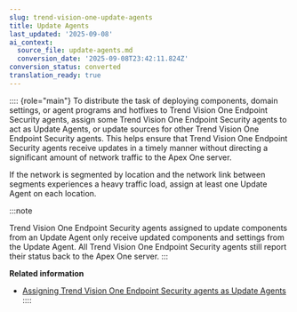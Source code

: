 ```yaml
---
slug: trend-vision-one-update-agents
title: Update Agents
last_updated: '2025-09-08'
ai_context:
  source_file: update-agents.md
  conversion_date: '2025-09-08T23:42:11.824Z'
conversion_status: converted
translation_ready: true
---
```


:::: {role="main"}
To distribute the task of deploying components, domain settings, or agent programs and hotfixes to Trend Vision One Endpoint Security agents, assign some Trend Vision One Endpoint Security agents to act as Update Agents, or update sources for other Trend Vision One Endpoint Security agents. This helps ensure that Trend Vision One Endpoint Security agents receive updates in a timely manner without directing a significant amount of network traffic to the Apex One server.

If the network is segmented by location and the network link between segments experiences a heavy traffic load, assign at least one Update Agent on each location.

:::note

Trend Vision One Endpoint Security agents assigned to update components from an Update Agent only receive updated components and settings from the Update Agent. All Trend Vision One Endpoint Security agents still report their status back to the Apex One server.
:::

**Related information**

- [Assigning Trend Vision One Endpoint Security agents as Update Agents](assigning-as-update-agents.mdx)
::::
